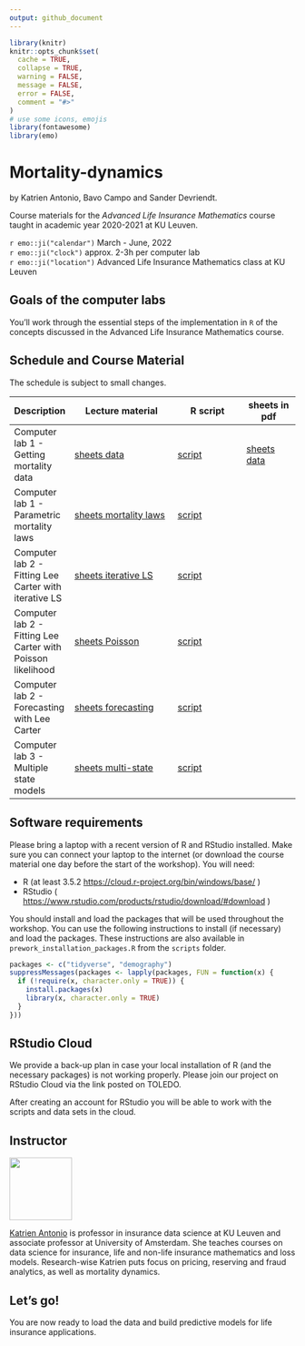 ```yaml
---
output: github_document
---
```


```r
library(knitr)
knitr::opts_chunk$set(
  cache = TRUE,
  collapse = TRUE,
  warning = FALSE,
  message = FALSE,
  error = FALSE,
  comment = "#>"
)
# use some icons, emojis
library(fontawesome)
library(emo)
```

# Mortality-dynamics

by Katrien Antonio, Bavo Campo and Sander Devriendt.

Course materials for the *Advanced Life Insurance Mathematics* course taught in academic year 2020-2021 at KU Leuven.

`r emo::ji("calendar")` March - June, 2022
<br>
`r emo::ji("clock")` approx. 2-3h per computer lab
<br>
`r emo::ji("location")` Advanced Life Insurance Mathematics class at KU Leuven

## Goals of the computer labs

You’ll work through the essential steps of the implementation in `R` of
the concepts discussed in the Advanced Life Insurance Mathematics course.

## Schedule and Course Material

The schedule is subject to small changes.

| Description                                | Lecture material                                                                                                                                 | R script                                                                                          | sheets in pdf                                                                |
| ------------------------------------------ | ------------------------------------------------------------------------------------------------------------------------------------------------ | ------------------------------------------------------------------------------------------------- | -------------------------------------------------------------------------- |
| Computer lab 1 - Getting mortality data | [sheets data](https://katrienantonio.github.io/mortality-dynamics/sheets/2022-03-10-ALIM_computer_lab_1.html#data)               | [script](https://katrienantonio.github.io/mortality-dynamics/scripts/2022-03-10-ALIM_computer_lab_1.R)       | [sheets data](https://katrienantonio.github.io/mortality-dynamics/sheets/2022-03-10-ALIM_computer_lab_1.pdf)|
| Computer lab 1 - Parametric mortality laws                               | [sheets mortality laws](https://katrienantonio.github.io/mortality-dynamics/sheets/2022-03-10-ALIM_computer_lab_1.html#parametric)              | [script](https://katrienantonio.github.io/mortality-dynamics/scripts/2022-03-10-ALIM_computer_lab_1.R)      |  |
| Computer lab 2 - Fitting Lee Carter with iterative LS                               | [sheets iterative LS](https://katrienantonio.github.io/mortality-dynamics/sheets/ALIM_computer_lab_2.html#LS)              | [script](https://katrienantonio.github.io/mortality-dynamics/scripts/ALIM_computer_lab_2.R)      |  |
| Computer lab 2 - Fitting Lee Carter with Poisson likelihood                               | [sheets Poisson](https://katrienantonio.github.io/mortality-dynamics/sheets/ALIM_computer_lab_2.html#POI)              | [script](https://katrienantonio.github.io/mortality-dynamics/scripts/ALIM_computer_lab_2.R)      |  |
| Computer lab 2 - Forecasting with Lee Carter                              | [sheets forecasting](https://katrienantonio.github.io/mortality-dynamics/sheets/ALIM_computer_lab_2.html#forecasting)              | [script](https://katrienantonio.github.io/mortality-dynamics/scripts/ALIM_computer_lab_2.R)      |  |
| Computer lab 3 - Multiple state models                           | [sheets multi-state](https://katrienantonio.github.io/mortality-dynamics/sheets/ALIM_computer_lab_3.html)              | [script](https://katrienantonio.github.io/mortality-dynamics/scripts/ALIM_computer_lab_3.R)      |  |


## Software requirements

Please bring a laptop with a recent version of R and RStudio installed.
Make sure you can connect your laptop to the internet (or download the
course material one day before the start of the workshop). You will
need:

  - R (at least 3.5.2 <https://cloud.r-project.org/bin/windows/base/> )
  - RStudio (
    <https://www.rstudio.com/products/rstudio/download/#download> )

You should install and load the packages that will be used throughout
the workshop. You can use the following instructions to install (if
necessary) and load the packages. These instructions are also available
in `prework_installation_packages.R` from the `scripts` folder.

``` r
packages <- c("tidyverse", "demography")
suppressMessages(packages <- lapply(packages, FUN = function(x) {
  if (!require(x, character.only = TRUE)) {
    install.packages(x)
    library(x, character.only = TRUE)
  }
}))
```

## RStudio Cloud

We provide a back-up plan in case your local installation of R (and the
necessary packages) is not working properly. Please join our project on
RStudio Cloud via the link posted on TOLEDO.

After creating an account for RStudio you will be able to work with the
scripts and data sets in the cloud.

## Instructor

<img src="img/Katrien.jpg" width="110"/>

<p align="justify">

[Katrien Antonio](https://katrienantonio.github.io/) is professor in
insurance data science at KU Leuven and associate professor at
University of Amsterdam. She teaches courses on data science for
insurance, life and non-life insurance mathematics and loss models.
Research-wise Katrien puts focus on pricing, reserving and fraud
analytics, as well as mortality dynamics.

## Let’s go\!

You are now ready to load the data and build predictive models for life insurance applications.















